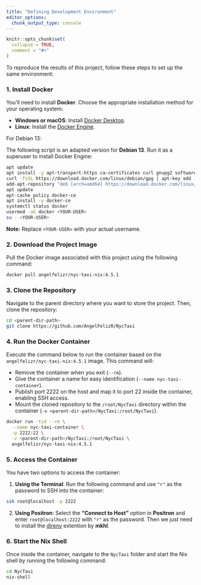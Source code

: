 ```yaml
---
title: "Defining Development Environment"
editor_options: 
  chunk_output_type: console
---
```


```r
knitr::opts_chunk$set(
  collapse = TRUE,
  comment = "#>"
)
```

To reproduce the results of this project, follow these steps to set up the same environment:

### 1. Install Docker

You'll need to install **Docker**. Choose the appropriate installation method for your operating system:

  * **Windows or macOS**: Install [Docker Desktop](https://www.docker.com/products/docker-desktop/).
  * **Linux**: Install the [Docker Engine](https://docs.docker.com/engine/install/).

For Debian 13:

The following script is an adapted version for **Debian 13**. Run it as a superuser to install Docker Engine:

```bash
apt update
apt install -y apt-transport-https ca-certificates curl gnupg2 software-properties-common
curl -fsSL https://download.docker.com/linux/debian/gpg | apt-key add -
add-apt-repository "deb [arch=amd64] https://download.docker.com/linux/debian trixie stable"
apt update
apt-cache policy docker-ce
apt install -y docker-ce
systemctl status docker
usermod -aG docker <YOUR-USER>
su - <YOUR-USER>
```

**Note:** Replace `<YOUR-USER>` with your actual username.


### 2. Download the Project Image

Pull the Docker image associated with this project using the following command:

```bash
docker pull angelfelizr/nyc-taxi-nix:4.5.1
```



### 3. Clone the Repository

Navigate to the parent directory where you want to store the project. Then, clone the repository:

```bash
cd <parent-dir-path>
git clone https://github.com/AngelFelizR/NycTaxi
```



### 4. Run the Docker Container

Execute the command below to run the container based on the `angelfelizr/nyc-taxi-nix:4.5.1` image. This command will:

  * Remove the container when you exit (`--rm`).
  * Give the container a name for easy identification (`--name nyc-taxi-container`).
  * Publish port 2222 on the host and map it to port 22 inside the container, enabling SSH access.
  * Mount the cloned repository to the `/root/NycTaxi` directory within the container (`-v <parent-dir-path>/NycTaxi:/root/NycTaxi`).


```bash
docker run -tid --rm \
  --name nyc-taxi-container \
  -p 2222:22 \
  -v <parent-dir-path>/NycTaxi:/root/NycTaxi \
  angelfelizr/nyc-taxi-nix:4.5.1
```



### 5. Access the Container

You have two options to access the container:

1.  **Using the Terminal**: Run the following command and use `"r"` as the password to SSH into the container:

```bash
ssh root@localhost -p 2222
```

2.  **Using Positron**: Select the **"Connect to Host"** option in **Positron** and enter `root@localhost:2222` with `"r"` as the password. Then we just need to install the [direnv](https://open-vsx.org/vscode/item?itemName=mkhl.direnv) extention by **mkhl**.


### 6. Start the Nix Shell

Once inside the container, navigate to the `NycTaxi` folder and start the Nix shell by running the following command:

```bash
cd NycTaxi
nix-shell
```